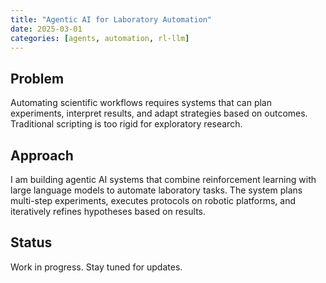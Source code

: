 ```yaml
---
title: "Agentic AI for Laboratory Automation"
date: 2025-03-01
categories: [agents, automation, rl-llm]
---
```


## Problem

Automating scientific workflows requires systems that can plan experiments, interpret results, and adapt strategies based on outcomes. Traditional scripting is too rigid for exploratory research.

## Approach

I am building agentic AI systems that combine reinforcement learning with large language models to automate laboratory tasks. The system plans multi-step experiments, executes protocols on robotic platforms, and iteratively refines hypotheses based on results.

## Status

Work in progress. Stay tuned for updates.